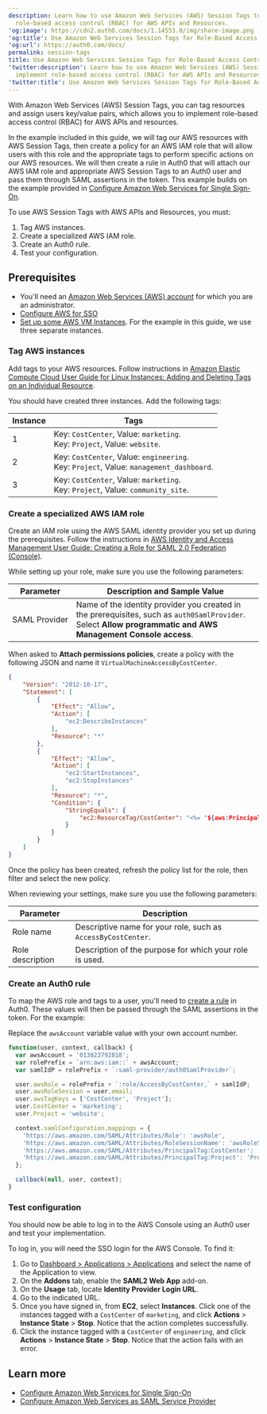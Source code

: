 ```yaml
---
description: Learn how to use Amazon Web Services (AWS) Session Tags to implement
  role-based access control (RBAC) for AWS APIs and Resources.
'og:image': https://cdn2.auth0.com/docs/1.14553.0/img/share-image.png
'og:title': Use Amazon Web Services Session Tags for Role-Based Access Control
'og:url': https://auth0.com/docs/
permalink: session-tags
title: Use Amazon Web Services Session Tags for Role-Based Access Control
'twitter:description': Learn how to use Amazon Web Services (AWS) Session Tags to
  implement role-based access control (RBAC) for AWS APIs and Resources.
'twitter:title': Use Amazon Web Services Session Tags for Role-Based Access Control
---
```

With Amazon Web Services (AWS) Session Tags, you can tag resources and assign users key/value pairs, which allows you to implement role-based access control (RBAC) for AWS APIs and resources.

In the example included in this guide, we will tag our AWS resources with AWS Session Tags, then create a policy for an AWS IAM role that will allow users with this role and the appropriate tags to perform specific actions on our AWS resources. We will then create a rule in Auth0 that will attach our AWS IAM role and appropriate AWS Session Tags to an Auth0 user and pass them through <Tooltip tip="Security Assertion Markup Language (SAML): Standardized protocol allowing two parties to exchange authentication information without a password." cta="View Glossary" href="/glossary?term=SAML">SAML</Tooltip> assertions in the token. This example builds on the example provided in [Configure Amazon Web Services for Single Sign-On](/customize/integrations/aws/configure-amazon-web-services-for-sso).

To use AWS Session Tags with AWS APIs and Resources, you must:

1. Tag AWS instances.
2. Create a specialized AWS IAM role.
3. Create an Auth0 rule.
4. Test your configuration.

## Prerequisites

* You'll need an [Amazon Web Services (AWS) account](https://portal.aws.amazon.com/billing/signup#/start) for which you are an administrator.
* [Configure AWS for SSO](/customize/integrations/aws/configure-amazon-web-services-for-sso)
* [Set up some AWS VM Instances](https://docs.aws.amazon.com/AWSEC2/latest/UserGuide/EC2_GetStarted.html#ec2-launch-instance). For the example in this guide, we use three separate instances.

### Tag AWS instances

Add tags to your AWS resources. Follow instructions in [Amazon Elastic Compute Cloud User Guide for Linux Instances: Adding and Deleting Tags on an Individual Resource](https://docs.aws.amazon.com/AWSEC2/latest/UserGuide/Using_Tags.html#adding-or-deleting-tags).

You should have created three instances. Add the following tags:

<table class="table"><thead>
<tr>
<th>Instance</th>
<th>Tags</th>
</tr>
</thead>
<tbody>
<tr>
<td>1</td>
<td>Key: <code>CostCenter</code>, Value: <code>marketing</code>.<br/>Key: <code>Project</code>, Value: <code>website</code>.</td>
</tr>
<tr>
<td>2</td>
<td>Key: <code>CostCenter</code>, Value: <code>engineering</code>.<br/>Key: <code>Project</code>, Value: <code>management_dashboard</code>.</td>
</tr>
<tr>
<td>3</td>
<td>Key: <code>CostCenter</code>, Value: <code>marketing</code>.<br/>Key: <code>Project</code>, Value: <code>community_site</code>.</td>
</tr>
</tbody>
</table>

### Create a specialized AWS IAM role

Create an IAM role using the AWS SAML <Tooltip tip="Identity Provider (IdP): Service that stores and manages digital identities." cta="View Glossary" href="/glossary?term=identity+provider">identity provider</Tooltip> you set up during the prerequisites. Follow the instructions in [AWS Identity and Access Management User Guide: Creating a Role for SAML 2.0 Federation (Console)](https://docs.aws.amazon.com/IAM/latest/UserGuide/id_roles_create_for-idp_saml.html).

While setting up your role, make sure you use the following parameters:

<table class="table"><thead>
<tr>
<th>Parameter</th>
<th>Description and Sample Value</th>
</tr>
</thead>
<tbody>
<tr>
<td>SAML Provider</td>
<td>Name of the identity provider you created in the prerequisites, such as <code>auth0SamlProvider</code>. Select <strong>Allow programmatic and AWS Management Console access</strong>.</td>
</tr>
</tbody>
</table>

When asked to **Attach permissions policies**, create a policy with the following JSON and name it `VirtualMachineAccessByCostCenter`.

```json lines
{
    "Version": "2012-10-17",
    "Statement": [
        {
            "Effect": "Allow",
            "Action": [
                "ec2:DescribeInstances"
            ],
            "Resource": "*"
        },
        {
            "Effect": "Allow",
            "Action": [
                "ec2:StartInstances",
                "ec2:StopInstances"
            ],
            "Resource": "*",
            "Condition": {
                "StringEquals": {
                    "ec2:ResourceTag/CostCenter": "<%= "${aws:PrincipalTag/CostCenter}" %>"
                }
            }
        }
    ]
}
```






Once the policy has been created, refresh the policy list for the role, then filter and select the new policy.

When reviewing your settings, make sure you use the following parameters:

<table class="table"><thead>
<tr>
<th>Parameter</th>
<th>Description</th>
</tr>
</thead>
<tbody>
<tr>
<td>Role name</td>
<td>Descriptive name for your role, such as <code>AccessByCostCenter</code>.</td>
</tr>
<tr>
<td>Role description</td>
<td>Description of the purpose for which your role is used.</td>
</tr>
</tbody>
</table>

### Create an Auth0 rule

To map the AWS role and tags to a user, you'll need to [create a rule](/customize/rules/create-rules) in Auth0. These values will then be passed through the SAML assertions in the token. For the example:

<Callout icon="file-lines" color="#0EA5E9" iconType="regular">

Replace the `awsAccount` variable value with your own account number.

</Callout>

```javascript lines
function(user, context, callback) {
  var awsAccount = '013823792818';
  var rolePrefix = `arn:aws:iam::` + awsAccount; 
  var samlIdP = rolePrefix + `:saml-provider/auth0SamlProvider`;

  user.awsRole = rolePrefix + `:role/AccessByCostCenter,` + samlIdP;
  user.awsRoleSession = user.email;
  user.awsTagKeys = ['CostCenter', 'Project'];
  user.CostCenter = 'marketing';
  user.Project = 'website';

  context.samlConfiguration.mappings = {
    'https://aws.amazon.com/SAML/Attributes/Role': 'awsRole',
    'https://aws.amazon.com/SAML/Attributes/RoleSessionName': 'awsRoleSession',
    'https://aws.amazon.com/SAML/Attributes/PrincipalTag:CostCenter': 'CostCenter',
    'https://aws.amazon.com/SAML/Attributes/PrincipalTag:Project': 'Project'
  };

  callback(null, user, context);
}
```






### Test configuration

You should now be able to log in to the AWS Console using an Auth0 user and test your implementation.

To log in, you will need the <Tooltip tip="Single Sign-On (SSO): Service that, after a user logs into one applicaton, automatically logs that user in to other applications." cta="View Glossary" href="/glossary?term=SSO">SSO</Tooltip> login for the AWS Console. To find it:

1. Go to [Dashboard > Applications > Applications](https://manage.auth0.com/#/applications) and select the name of the Application to view.
2. On the **Addons** tab, enable the **SAML2 Web App** add-on.
3. On the **Usage** tab, locate **Identity Provider Login URL**.
4. Go to the indicated URL.
5. Once you have signed in, from **EC2**, select **Instances**. Click one of the instances tagged with a `CostCenter` of `marketing`, and click **Actions** > **Instance State** > **Stop**. Notice that the action completes successfully.
6. Click the instance tagged with a `CostCenter` of `engineering`, and click **Actions** > **Instance State** > **Stop**. Notice that the action fails with an error.

## Learn more

* [Configure Amazon Web Services for Single Sign-On](/customize/integrations/aws/configure-amazon-web-services-for-sso)
* [Configure Amazon Web Services as SAML Service Provider](/authenticate/single-sign-on/outbound-single-sign-on/configure-auth0-saml-identity-provider/configure-saml2-web-app-addon-for-aws)